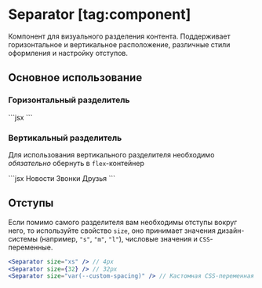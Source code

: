 <Overview>

# Separator [tag:component]

Компонент для визуального разделения контента. Поддерживает горизонтальное и вертикальное расположение,
различные стили оформления и настройку отступов.

</Overview>

## Основное использование

### Горизонтальный разделитель


<Playground Wrapper={BlockWrapper}>
  ```jsx
  <Separator />
  ```
</Playground>

### Вертикальный разделитель

Для использования вертикального разделителя необходимо _обязательно_ обернуть в `flex`-контейнер

<Playground>
  ```jsx
  <Link href="#news">Новости</Link>
  <Separator direction="vertical" size="xl" />
  <Link href="#calls">Звонки</Link>
  <Separator direction="vertical" size="xl" />
  <Link href="#friends">Друзья</Link>
  ```
</Playground>

## Отступы

Если помимо самого разделителя вам необходимы отступы вокруг него, то используйте свойство `size`,
оно принимает значения дизайн-системы (например, `"s"`, `"m"`, `"l"`), числовые значения и `CSS`-переменные.

```jsx
<Separator size="xs" /> // 4px
<Separator size={32} /> // 32px
<Separator size="var(--custom-spacing)" /> // Кастомная CSS-переменная
```

